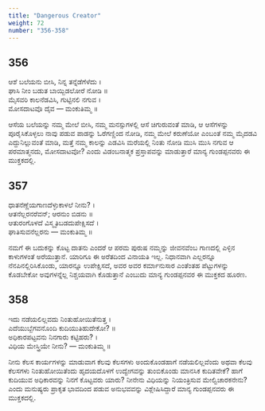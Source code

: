 ```yaml
---
title: "Dangerous Creator"
weight: 72
number: "356-358"
---
```


## 356

ಆಶೆ ಬಲೆಯನು ಬೀಸಿ, ನಿನ್ನ ತನ್ನೆಡೆಗೆಳೆದು ।  
ಘಾಸಿ ನೀಂ ಬಡುತ ಬಾಯ್ಬಿಡಲೋರೆ ನೋಡಿ ॥  
ಮೈಸವರಿ ಕಾಲನೆಡವಿಸಿ, ಗುಟ್ಟಿನಲಿ ನಗುವ ।  
ಮೋಸದಾಟವೊ ದೈವ — ಮಂಕುತಿಮ್ಮ ॥

ಆಸೆಯ ಬಲೆಯನ್ನು ನಮ್ಮ ಮೇಲೆ ಬೀಸಿ, ನಮ್ಮ ಮನಸ್ಸುಗಳಲ್ಲಿ ಆಸೆ ಚಿಗುರುವಂತೆ ಮಾಡಿ, ಆ ಆಸೆಗಳನ್ನು ಪೂರೈಸಿಕೊಳ್ಳಲು ನಾವು ಪಡುವ ಪಾಡನ್ನು ಓರೆಗಣ್ಣಿಂದ ನೋಡಿ, ನಮ್ಮ ಮೇಲೆ ಕರುಣೆಯೋ ಎಂಬಂತೆ ನಮ್ಮ ಮೈದಡವಿ ಎದ್ದುನಿಲ್ಲುವಂತೆ ಮಾಡಿ, ಮತ್ತೆ ನಮ್ಮ ಕಾಲನ್ನು ಎಡವಿಸಿ ಮರೆಯಲ್ಲಿ ನಿಂತು ನೋಡಿ ಮುಸಿ ಮುಸಿ ನಗುವ ಆ ಪರಮಾತ್ಮನದು, ಮೋಸದಾಟವೋ? ಎಂದು ವಿಡಂಬನಾತ್ಮಕ ಪ್ರಸ್ತಾಪವನ್ನು ಮಾಡುತ್ತಾರೆ ಮಾನ್ಯ ಗುಂಡಪ್ಪನವರು ಈ ಮುಕ್ತಕದಲ್ಲಿ.

## 357

ಧಾತನೆಣ್ಣೆಯಗಾಣದೆಳ್ಳುಕಾಳಲೆ ನೀನು? ।  
ಆತನೆಲ್ಲರನರೆವನ್; ಆರನುಂ ಬಿಡನು ॥  
ಆತುರಂಗೊಳದೆ ವಿಸ್ಮೃತಿಬಡದುಪೇಕ್ಷಿಸದೆ ।  
ಘಾತಿಸುವನೆಲ್ಲರನು — ಮಂಕುತಿಮ್ಮ ॥

ನಮಗೆ ಈ ಬದುಕನ್ನು ಕೊಟ್ಟ ದಾತನು ಎಂದರೆ ಆ ಪರಮ ಪುರುಷ ನಮ್ಮನ್ನು ಜೀವನವೆಂಬ ಗಾಣದಲ್ಲಿ ಎಳ್ಳಿನ ಕಾಳುಗಳಂತೆ ಅರೆಯುತ್ತಾನೆ. ಯಾರಿಗೂ ಈ ಅರೆತದಿಂದ ವಿನಾಯತಿ ಇಲ್ಲ. ನಿಧಾನವಾಗಿ ಎಲ್ಲರನ್ನೂ ನೆನಪಿನಲ್ಲಿರಿಸಿಕೊಂಡು, ಯಾರನ್ನೂ ಉಪೇಕ್ಷಿಸದೆ, ಅವರ ಅವರ ಕರ್ಮಾನುಸಾರ ಎಂತೆಂತಹ ಪೆಟ್ಟುಗಳನ್ನು ಕೊಡಬೇಕೋ ಅವುಗಳನ್ನೆಲ್ಲ ನಿಶ್ಚಯವಾಗಿ ಕೊಡುತ್ತಾನೆ ಎಂಬುದು ಮಾನ್ಯ ಗುಂಡಪ್ಪನವರ ಈ ಮುಕ್ತಕದ ಹೂರಣ.

## 358

ಇದು ನಡೆಯಲಿಲ್ಲವದು ನಿಂತುಹೋಯಿತೆನುತ್ತ ।  
ಎದೆಯುಬ್ಬೆಗವನೊಂದಿ ಕುದಿಯುತಿಹುದೇಕೋ? ॥  
ಅಧಿಕಾರಪಟ್ಟವನು ನಿನಗಾರು ಕಟ್ಟಿಹರು? ।  
ವಿಧಿಯ ಮೇಸ್ತ್ರಿಯೇ ನೀನು? — ಮಂಕುತಿಮ್ಮ ॥

ನೀನು ಕೆಲಸ ಕಾರ್ಯಗಳನ್ನು ಮಾಡುವಾಗ ಕೆಲವು ಕೆಲಸಗಳು ಅಂದುಕೊಂಡಹಾಗೆ ನಡೆಯಲಿಲ್ಲವೆಂದು ಅಥವಾ ಕೆಲವು ಕೆಲಸಗಳು ನಿಂತುಹೋಯಿತೆಂದು ಹೃದಯದೊಳಗೆ ಉದ್ವೇಗವನ್ನು ತುಂಬಿಕೊಂಡು ಮಾನಸಿಕ ಕುದಿತವೇಕೆ? ಹಾಗೆ ಕುದಿಯುವ ಅಧಿಕಾರವನ್ನು ನಿನಗೆ ಕೊಟ್ಟವರು ಯಾರು? ನೀನೇನು ವಿಧಿಯನ್ನು ನಿಯಂತ್ರಿಸುವ ಮೇಲ್ವಿಚಾರಕನೇನು? ಎಂದು ಮನುಷ್ಯರು ಪ್ರಾಕೃತ ಭಾವದಿಂದ ಪಡುವ ಅನುಭವವನ್ನು ವಿಶ್ಲೇಷಿಸಿದ್ದಾರೆ ಮಾನ್ಯ ಗುಂಡಪ್ಪನವರು ಈ ಮುಕ್ತಕದಲ್ಲಿ.
